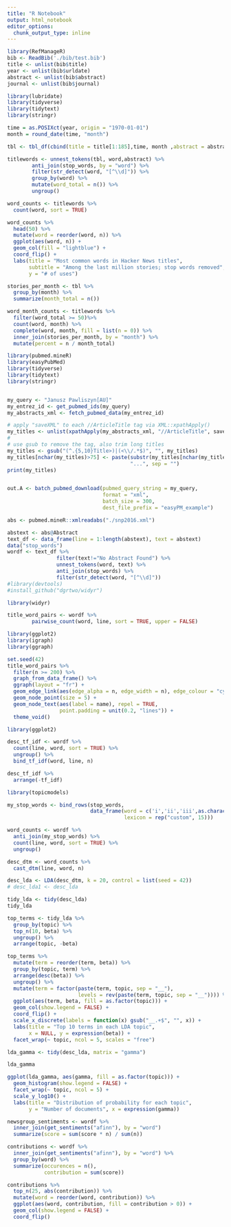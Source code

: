 ```yaml
---
title: "R Notebook"
output: html_notebook
editor_options: 
  chunk_output_type: inline
---
```


```r
library(RefManageR)
bib <- ReadBib('./bib/test.bib')
title <- unlist(bib$title)
year <- unlist(bib$urldate)
abstract <- unlist(bib$abstract)
journal <- unlist(bib$journal)

library(lubridate)
library(tidyverse)
library(tidytext)
library(stringr)

time = as.POSIXct(year, origin = "1970-01-01")
month = round_date(time, "month")

tbl <- tbl_df(cbind(title = title[1:185],time, month ,abstract = abstract[1:185],journal = journal[1:185]))

titlewords <- unnest_tokens(tbl, word,abstract) %>%
        anti_join(stop_words, by = "word") %>%
        filter(str_detect(word, "[^\\d]")) %>%
        group_by(word) %>%
        mutate(word_total = n()) %>%
        ungroup()

word_counts <- titlewords %>%
  count(word, sort = TRUE)

word_counts %>%
  head(50) %>%
  mutate(word = reorder(word, n)) %>%
  ggplot(aes(word, n)) +
  geom_col(fill = "lightblue") +
  coord_flip() +
  labs(title = "Most common words in Hacker News titles",
       subtitle = "Among the last million stories; stop words removed",
       y = "# of uses")

stories_per_month <- tbl %>%
  group_by(month) %>%
  summarize(month_total = n())

word_month_counts <- titlewords %>%
  filter(word_total >= 50)%>%
  count(word, month) %>%
  complete(word, month, fill = list(n = 0)) %>%
  inner_join(stories_per_month, by = "month") %>%
  mutate(percent = n / month_total)


```

```r
library(pubmed.mineR)
library(easyPubMed)
library(tidyverse)
library(tidytext)
library(stringr)


my_query <- "Janusz Pawliszyn[AU]"
my_entrez_id <- get_pubmed_ids(my_query)
my_abstracts_xml <- fetch_pubmed_data(my_entrez_id)

# apply "saveXML" to each //ArticleTitle tag via XML::xpathApply()
my_titles <- unlist(xpathApply(my_abstracts_xml, "//ArticleTitle", saveXML))
#
# use gsub to remove the tag, also trim long titles
my_titles <- gsub("(^.{5,10}Title>)|(<\\/.*$)", "", my_titles)
my_titles[nchar(my_titles)>75] <- paste(substr(my_titles[nchar(my_titles)>75], 1, 70), 
                                        "...", sep = "")
print(my_titles)


out.A <- batch_pubmed_download(pubmed_query_string = my_query, 
                               format = "xml", 
                               batch_size = 300,
                               dest_file_prefix = "easyPM_example")

abs <- pubmed.mineR::xmlreadabs("./snp2016.xml")

abstext <- abs@Abstract
text_df <- data_frame(line = 1:length(abstext), text = abstext)
data("stop_words")
wordf <- text_df %>%
                filter(text!="No Abstract Found") %>%
                unnest_tokens(word, text) %>%
                anti_join(stop_words) %>%
                filter(str_detect(word, "[^\\d]")) 
#library(devtools)
#install_github("dgrtwo/widyr")

library(widyr)

title_word_pairs <- wordf %>% 
        pairwise_count(word, line, sort = TRUE, upper = FALSE)

library(ggplot2)
library(igraph)
library(ggraph)

set.seed(42)
title_word_pairs %>%
  filter(n >= 200) %>%
  graph_from_data_frame() %>%
  ggraph(layout = "fr") +
  geom_edge_link(aes(edge_alpha = n, edge_width = n), edge_colour = "cyan4") +
  geom_node_point(size = 5) +
  geom_node_text(aes(label = name), repel = TRUE, 
                 point.padding = unit(0.2, "lines")) +
  theme_void()

library(ggplot2)

desc_tf_idf <- wordf %>% 
  count(line, word, sort = TRUE) %>%
  ungroup() %>%
  bind_tf_idf(word, line, n)

desc_tf_idf %>% 
  arrange(-tf_idf)

library(topicmodels)

my_stop_words <- bind_rows(stop_words, 
                           data_frame(word = c('i','ii','iii',as.character(1:12)), 
                                      lexicon = rep("custom", 15)))

word_counts <- wordf %>%
  anti_join(my_stop_words) %>%
  count(line, word, sort = TRUE) %>%
  ungroup()

desc_dtm <- word_counts %>%
  cast_dtm(line, word, n)

desc_lda <- LDA(desc_dtm, k = 20, control = list(seed = 42))
# desc_lda1 <- desc_lda

tidy_lda <- tidy(desc_lda)
tidy_lda

top_terms <- tidy_lda %>%
  group_by(topic) %>%
  top_n(10, beta) %>%
  ungroup() %>%
  arrange(topic, -beta)

top_terms %>%
  mutate(term = reorder(term, beta)) %>%
  group_by(topic, term) %>%    
  arrange(desc(beta)) %>%  
  ungroup() %>%
  mutate(term = factor(paste(term, topic, sep = "__"), 
                       levels = rev(paste(term, topic, sep = "__")))) %>%
  ggplot(aes(term, beta, fill = as.factor(topic))) +
  geom_col(show.legend = FALSE) +
  coord_flip() +
  scale_x_discrete(labels = function(x) gsub("__.+$", "", x)) +
  labs(title = "Top 10 terms in each LDA topic",
       x = NULL, y = expression(beta)) +
  facet_wrap(~ topic, ncol = 5, scales = "free")

lda_gamma <- tidy(desc_lda, matrix = "gamma")

lda_gamma

ggplot(lda_gamma, aes(gamma, fill = as.factor(topic))) +
  geom_histogram(show.legend = FALSE) +
  facet_wrap(~ topic, ncol = 5) +
  scale_y_log10() +
  labs(title = "Distribution of probability for each topic",
       y = "Number of documents", x = expression(gamma))

newsgroup_sentiments <- wordf %>%
  inner_join(get_sentiments("afinn"), by = "word") 
  summarize(score = sum(score * n) / sum(n))

contributions <- wordf %>%
  inner_join(get_sentiments("afinn"), by = "word") %>%
  group_by(word) %>%
  summarize(occurences = n(),
            contribution = sum(score))

contributions %>%
  top_n(25, abs(contribution)) %>%
  mutate(word = reorder(word, contribution)) %>%
  ggplot(aes(word, contribution, fill = contribution > 0)) +
  geom_col(show.legend = FALSE) +
  coord_flip()
```

